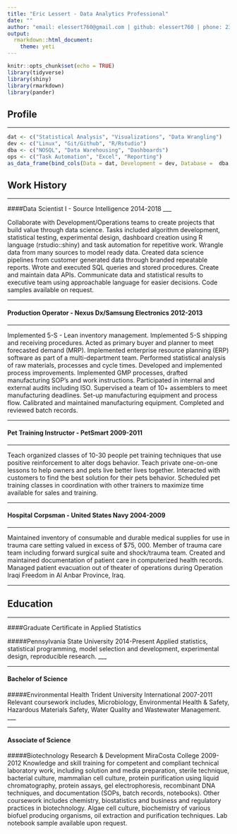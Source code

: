 ```yaml
---
title: "Eric Lessert - Data Analytics Professional"
date: ""
author: "email: elessert760@gmail.com | github: elessert760 | phone: 239.682.3043"
output:
  rmarkdown::html_document:
    theme: yeti
---
```


```r
knitr::opts_chunk$set(echo = TRUE)
library(tidyverse)
library(shiny)
library(rmarkdown)
library(pander)
```

## Profile
___

```r

dat <- c("Statistical Analysis", "Visualizations", "Data Wrangling")
dev <- c("Linux", "Git/Github", "R/Rstudio")
dba <- c("NOSQL", "Data Warehousing", "Dashboards")
ops <- c("Task Automation", "Excel", "Reporting")
as_data_frame(bind_cols(Data = dat, Development = dev, Database =  dba, Operations = ops)) %>% pander()

```


## Work History
___

####Data Scientist I - Source Intelligence 2014-2018
___
  
  Collaborate with Development/Operations teams to create projects that build value through data science. Tasks included algorithm development, statistical testing, experimental design, dashboard creation using R language (rstudio::shiny) and task automation for repetitive work. Wrangle data from many sources to model ready data. Created data science pipelines from customer generated data through branded repeatable reports. Wrote and executed SQL queries and stored procedures. Create and maintain data APIs. Communicate data and statistical results to executive team using approachable language for easier decisions. Code samples available on request.
  
___  
#### Production Operator - Nexus Dx/Samsung Electronics  2012-2013
____

  Implemented 5-S - Lean inventory management. Implemented 5-S shipping and receiving procedures. Acted as primary buyer and planner to meet forecasted demand (MRP). Implemented enterprise resource planning (ERP) software as part of a multi-department team.  Performed statistical analysis of raw materials, processes and cycle times. Developed and implemented process improvements. Implemented GMP processes, drafted manufacturing SOP’s and work instructions. Participated in internal and external audits including ISO. Supervised a team of 10+ assemblers to meet manufacturing deadlines. Set-up manufacturing equipment and process flow. Calibrated and maintained manufacturing equipment. Completed and reviewed batch records.
  
___  
#### Pet Training Instructor - PetSmart 2009-2011
___

  Teach organized classes of 10-30 people pet training techniques that use positive reinforcement to alter dogs behavior. Teach private one-on-one lessons to help owners and pets live better lives together. Interacted with customers to find the best solution for their pets behavior. Scheduled pet training classes in coordination with other trainers to maximize time available for sales and training. 

___
#### Hospital Corpsman - United States Navy 2004-2009
___ 

 Maintained inventory of consumable and durable medical supplies for use in trauma care setting valued in excess of $75, 000. Member of trauma care team including forward surgical suite and shock/trauma team. Created and maintained documentation of patient care in computerized health records. Managed patient evacuation out of theater of operations during Operation Iraqi Freedom in Al Anbar Province, Iraq. 
 
___ 
## Education
___
 
####Graduate Certificate in Applied Statistics 


#####Pennsylvania State University 2014-Present
Applied statistics, statistical programming, model selection and development, experimental design, reproducible research.
___

___
#### Bachelor of Science 
#####Environmental Health Trident University International 2007-2011
Relevant coursework includes, Microbiology, Environmental Health & Safety, Hazardous Materials Safety, Water Quality and Wastewater Management.
___

___
#### Associate of Science
#####Biotechnology Research & Development MiraCosta College 2009-2012
Knowledge and skill training for competent and compliant technical laboratory work, including solution and media preparation, sterile technique, bacterial culture, mammalian cell culture, protein purification using liquid chromatography, protein assays, gel electrophoresis, recombinant DNA techniques, and documentation (SOPs, batch records, notebooks). Other coursework includes chemistry, biostatistics and business and regulatory practices in biotechnology. Algae cell culture, biochemistry of various biofuel producing organisms, oil extraction and purification techniques. Lab notebook sample available upon request.
